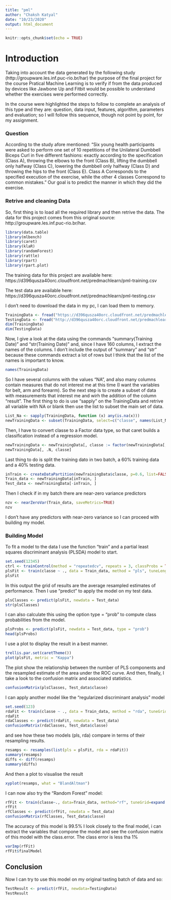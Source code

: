 ```yaml
---
title: "pml"
author: "Chaksh Katyal"
date: "10/23/2020"
output: html_document
---
```


```r
knitr::opts_chunk$set(echo = TRUE)
```

# Introduction

Taking into account the data generated by the following study (http://groupware.les.inf.puc-rio.br/har) the purpose of the final project for the course Pratical Machine Learning is to verify if from the data produced by devices like Jawbone Up and Fitbit would be possible to understand whether the exercises were performed correctly.

In the course were highlighted the steps to follow to complete an analysis of this type and they are: question, data input, features, algorithm, parameters and evaluation; so I will follow this sequence, though not point by point, for my assignment.

### Question

According to the study afore mentioned: "Six young health participants were asked to perform one set of 10 repetitions of the Unilateral Dumbbell Biceps Curl in five different fashions: exactly according to the specification (Class A), throwing the elbows to the front (Class B), lifting the dumbbell only halfway (Class C), lowering the dumbbell only halfway (Class D) and throwing the hips to the front (Class E).
Class A Corresponds to the specified execution of the exercise, while the other 4 classes Correspond to common mistakes."
Our goal is to predict the manner in which they did the exercise.

### Retrive and cleaning Data 

So, first thing is to load all the required library and then retrive the data.
The data for this project comes from this original source: http://groupware.les.inf.puc-rio.br/har.

```r
library(data.table)
library(mlbench)
library(caret)
library(klaR)
library(randomForest)
library(rattle)
library(rpart)
library(rpart.plot)
```

The training data for this project are available here: https://d396qusza40orc.cloudfront.net/predmachlearn/pml-training.csv

The test data are available here: https://d396qusza40orc.cloudfront.net/predmachlearn/pml-testing.csv

I don't need to download the data in my pc, I can load them to memory.
```r
TrainingData <- fread("https://d396qusza40orc.cloudfront.net/predmachlearn/pml-training.csv", header=T, na.strings=c("NA","#DIV/0!",""))
TestingData <- fread("http://d396qusza40orc.cloudfront.net/predmachlearn/pml-testing.csv", header=T, na.strings=c("NA","#DIV/0!",""))
dim(TrainingData)
dim(TestingData)
```

Now, I give a look at the data using the commands "summary(Training Date)" and "str(Training Date)" and, since I have 160 columns, I extract the names of the columns.
I don't include the output of "summary" and "str" because these commands extract a lot of rows but I think that the list of the names is important to know.

```r
names(TrainingData)
```

So I have several columns with the values "NA", and also many columns contain measures that do not interest me at this time (I want the variables for belt, arm and forearm).
So the next step is to create a subset of data with measurements that interest me and wirh the addition of the column "result".
The first thing to do is use "sapply" on the TrainingData and retrive all variable with NA or blank then use the list to subset the main set of data.
```r
List_Na <- sapply(TrainingData, function (x) any(is.na(x)))
newTrainingData <- subset(TrainingData, select=c("classe", names(List_Na)[!List_Na & grepl("belt|[^(fore)]arm|dumbbell|forearm", names(List_Na))]))
```

Then, I have to convert classe to a Factor data type, so that caret builds a classification instead of a regression model.
```r
newTrainingData <- newTrainingData[, classe := factor(newTrainingData[, classe])]
newTrainingData[, .N, classe]
```
Last thing to do is split the training dato in two batch, a 60% training data and a 40% testing data.
```r
inTrain <- createDataPartition(newTrainingData$classe, p=0.6, list=FALSE)
Train_data <- newTrainingData[inTrain, ]
Test_data <- newTrainingData[-inTrain, ]
```

Then I check if in my batch there are near-zero variance predictors
```r
nzv <- nearZeroVar(Train_data, saveMetrics=TRUE)
nzv
```
I don't have any predictors with near-zero variance so I can proceed with building my model.

### Building Model

To fit a model to the data I use the function "train" and a partial least squares discriminant analysis (PLSDA) model to start.

```r
set.seed(12345)
ctrl <- trainControl(method = "repeatedcv", repeats = 3, classProbs = TRUE, summaryFunction = defaultSummary)
plsFit <- train(classe ~ ., data = Train_data, method = "pls", tuneLength = 15, trControl = ctrl, metric = "ROC", preProc = c("center","scale"))
plsFit
```

In this output the grid of results are the average resampled estimates of performance.
Then I use "predict" to apply the model on my test data. 

```r
plsClasses <- predict(plsFit, newdata = Test_data)
str(plsClasses)
```
I can also calculate this using the option type = "prob" to compute class probabilities from the model.
```r
plsProbs <- predict(plsFit, newdata = Test_data, type = "prob")
head(plsProbs)
```

I use a plot to display the result in a best manner.

```r
trellis.par.set(caretTheme())
plot(plsFit, metric = "Kappa")
```

The plot show the relationship between the number of PLS components and the resampled estimate of the area under the ROC curve.
And then, finally, I take a look to the confusion matrix and associated statistics.

```r
confusionMatrix(plsClasses, Test_data$classe)
```
I can apply another model like the "regularized discriminant analysis" model 
```r
set.seed(123)
rdaFit <- train(classe ~ ., data = Train_data, method = "rda", tuneGrid = data.frame(gamma = (0:4)/4, lambda = 3/4), trControl = ctrl, metric = "ROC")
rdaFit
rdaClasses <- predict(rdaFit, newdata = Test_data)
confusionMatrix(rdaClasses, Test_data$classe)
```
and see how these two models (pls, rda) compare in terms of their resampling results.
```r
resamps <- resamples(list(pls = plsFit, rda = rdaFit))
summary(resamps)
diffs <- diff(resamps)
summary(diffs)
```
And then a plot to visualise the result
```r
xyplot(resamps, what = "BlandAltman")
```

I can now also try the "Random Forest" model:
```r
rfFit <- train(classe~., data=Train_data, method="rf", tuneGrid=expand.grid(.mtry=sqrt(ncol(Train_data[,2:53]))), trControl=ctrl)
rfFit
rfClasses <- predict(rfFit, newdata = Test_data)
confusionMatrix(rfClasses, Test_data$classe)
```

The accuracy of this model is 99.5%
I look closely to the final model, i can extract the variables that compone the model and see the confusion matrix of this model with the class.error. The class error is less tha 1%
```r
varImp(rfFit)
rfFit$finalModel
```

## Conclusion

Now I can try to use this model on my original tasting batch of data and so:
```r
TestResult <- predict(rfFit, newdata=TestingData)
TestResult
```
